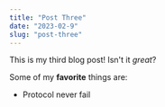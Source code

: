 ```yaml
---
title: "Post Three"
date: "2023-02-9"
slug: "post-three"
---
```


This is my third blog post! Isn't it *great*?

Some of my **favorite** things are:

* Protocol never fail